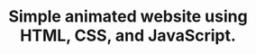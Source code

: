 ---
title: "Simple animated website using HTML, CSS, and JavaScript."
publishedAt: "2024-04-08"
images:
  - "/images/projects/project-01/video-01.mp4"
---